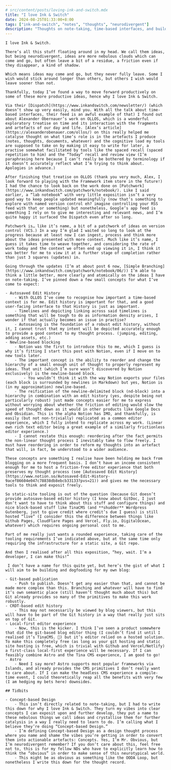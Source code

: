 ```yaml
---
# src/content/posts/loving-ink-and-switch.mdx
title: "I love Ink & Switch"
date: 2024-08-25T01:33:00+8:00
tags: ["ink-and-switch", "notes", "thoughts", "neurodivergent"]
description: "Thoughts on note-taking, time-based interfaces, and building tools for thought."
---
```

    I love Ink & Switch.
    
    There’s all this stuff floating around in my head. We call them ideas, but being neurodivergent, ideas are more nebulous clouds which can come and go, but often leave a bit of a residue, a friction even if they disappear, a kind of shadow.
    
    Which means ideas may come and go, but they never fully leave. Some I wish would stick around longer than others, but others I wish would leave sooner than not.
    
    Thankfully, today I’ve found a way to move forward productively on some of these more productive ideas, hence why I love Ink & Switch.
    
    Via their [Dispatch](https://www.inkandswitch.com/newsletter/) (which doesn’t show up very easily, mind you. With all the talk about time-based interfaces, their feed is an awful example of that) I found out about Alexander Obernauer’s work on OLLOS, which is a wonderful exploratory treatise on time and its interaction with the fragments and artefacts of our day and life. [Alex’s article](https://alexanderobenauer.com/ollos/) on this really helped me catalyse thought on what time’s role is in the artefacts I produce (notes, thoughts, documents, whatever) and the cognitive load my tools are supposed to take on by making it easy to write for later, a practise somewhat facilitated by tools like the spaced recall (spaced repetition to him) and the “Today” recall and review view (I’m paraphrasing here because I can’t really be bothered by terminology if it doesn’t accurately reflect what I’m trying to think about. Apologies in advance.)
    
    After finishing that treatise on OLLOS (thank you very much, Alex, I look forward to playing with the Framework item store in the future!) I had the chance to look back on the work done on [Patchwork](https://www.inkandswitch.com/patchwork/notebook/). Like I said earlier, a “lab notebook” with very little exposition isn’t a very good way to keep people updated meaningfully (now that’s something to explore with named version control eh? imagine controlling your RSS feed with that or something) but nonetheless, Google’s app feed is something I rely on to give me interesting and relevant news, and I’m quite happy it surfaced the Dispatch even after so long.
    
    Patchwork is… like it’s name, a bit of a patchwork of ideas on version control (VCS.) In a way I’m glad I waited so long to look at the progress because at least now I can ingest, process and think more about the ideas presented with more context. Much like it’s name, I guess it takes time to weave together, and considering the rate of work today and the context we often end up viewing it in, I think it was better for me to view it at a further stage of completion rather than just 3 squares (updates) in.
    
    Going through the updates (I’m at about post 6 now, [Simple Branching](https://www.inkandswitch.com/patchwork/notebook/06/)) I’m able to think a little better, more clearly and atomically on the ideas I have on note-taking. I’ve pinned down a few small concepts for what I’ve come to expect:
    
    - Autosaved Edit History
        - With OLLOS I’ve come to recognise how important a time-based context is for me. Edit history is important for that, and a good user-facing interface to that History is just as important.
        - Timelines and depicting linking across said timelines is something that will be tough to do as information density arises, I wonder if that actually becomes an issue in practise?
        - Autosaving is the foundation of a robust edit history, without it, I cannot trust that my intent will be depicted accurately enough to provide a good context to my thought process. (jumping, editing, adding assets, etc.)
    - Newline-based blocking
        - Notion was the first to introduce this to me, which I guess is why it’s fitting I start this post with Notion, even if I move on to new tools later.
        - The important concept is the ability to reorder and change the hierarchy of a small enough unit of thought to properly represent my ideas. That unit (which I’m sure wasn’t discovered by Notion exclusively) is the newline-based block.
            - You wouldn’t think it with the way Notion exports your files (each block is surrounded by newlines in Markdown) but yes, Notion is (in my approximation) newline-based.
        - The reification of the newline-delimited block (nd-block) into a hierarchy in combination with an edit history (yes, despite being not particularly robust) just made concepts easier for me to express without worrying about whether the friction of editing would slow the speed of thought down as it would in other products like Google Docs and Obsidian. This is the alpha Notion has IMO, and thankfully, is easily (but not non-trivially) replicated as a common editor experience, which I fully intend to replicate across my work. (Linear own rich text editor being a great example of a similarly frictionless editor experience.)
        - I cannot restate this enough: reordering after the fact permits the non-linear thought process I inevitably take to flow freely. I must have reordering in order to reform my thoughts into an artefact that will, in fact, be understood to a wider audience.
    
    These concepts are something I realise have been holding me back from blogging on a more frequent basis. I don’t have an income consistent enough for me to host a friction-free editor experience that both preserves my thought process (see [Autosaved Edit History](https://www.notion.so/Autosaved-Edit-History-9acef86604e047c78838db8ebcb33133?pvs=21)) and gives me the necessary tools to think and exposit freely. 
    
    So static-site tooling is out of the question (because Git doesn’t provide autosave-based editor history (I know about GitDoc, I just don’t want to have to think about this stuff and configure things) and nice block-based stuff like TinaCMS (and **shudder** Wordpress Gutenberg, just to give credit where credit’s due I guess) is still hosted “live” (I consider this the difference between things like Github Pages, CloudFlare Pages and Vercel, Fly.io, DigitalOcean, whatever) which requires ongoing personal cost to me.
    
    Part of me really just wants a rounded experience, taking care of the tooling requirements I’ve indicated above, but at the same time only requiring the infrastructure for a static site, a Git repo.
    
    And then I realised after all this exposition, “hey, wait. I’m a developer, I can make this!”
    
     I don’t have a name for this quite yet, but here’s the gist of what I will aim to be building and dogfooding for my own blog:
    
    - Git-based publication
        - Push to publish. Doesn’t get any easier than that, and cannot be made more complex than this. Branching and whatever will have to find it’s own semantic place (still haven’t thought much about this) but Git already provides so many of the primitives to make this work robustly.
    - CRDT-based edit history
        - This may not necessarily be viewed by blog viewers, but this will have to be part of the Git history in a way that really just sits on top of Git.
    - Local-first editor experience
        - Now, this is the kicker. I think I’ve seen a product somewhere that did the git-based blog editor thing (I couldn’t find it until I realised it’s TinaCMS. 🤦) but it’s editor relied on a hosted solution. To make this completely free (as long as your git hosting and static site hosting is free, which is trivial with Github and Vercel/Netlify) a first-class local-first experience will be necessary. If I can feasibly combine Astro and the Tina CMS experience, I am good to go!
    - Astro
        - Need I say more? Astro supports most popular frameworks via Islands, and already provides the CMS primitives I don’t really want to care about. If I can make the headless CMS experience a compile-time event, I could theoretically reap all the benefits with very few (I am hedging my bets here) downsides.
    
    ## Tidbits
    
    - Concept-based Design
        - This isn’t directly related to note-taking, but I had to write this down for why I love Ink & Switch. They turn my vibes into clear concepts I can exposit upon and further develop, they put a name to these nebulous things we call ideas and crystallise them for further catalysis in a way I really need to learn to do. I’m calling what I believe they’re doing “Concept-based Design.”
        - I’m defining Concept-based Design as a design thought process where you name and shame the vibes you’re getting in order to convert them into actionable artefacts: Concepts. Yes, I’m Mr. Obvious, but I’m neurodivergent remember? If you don’t care about this, feel free not to, this is for my fellow NDs who have to explicitly learn how to think the “obvious” in order to make sense of this neurotypical world.
        - This might be as obvious as something like the OODA Loop, but nonetheless I write this down for the thought record.